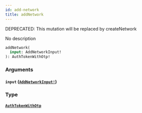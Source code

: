 ```yaml
---
id: add-network
title: addNetwork
---
```


<span class="badge badge--warning">DEPRECATED: This mutation will be replaced by createNetwork</span>

No description

```graphql
addNetwork(
  input: AddNetworkInput!
): AuthTokenWithOtp!

```

### Arguments

#### `input` ([`AddNetworkInput!`](/docs/graphql/inputs/add-network-input))

### Type

#### [`AuthTokenWithOtp`](/docs/graphql/objects/auth-token-with-otp)
